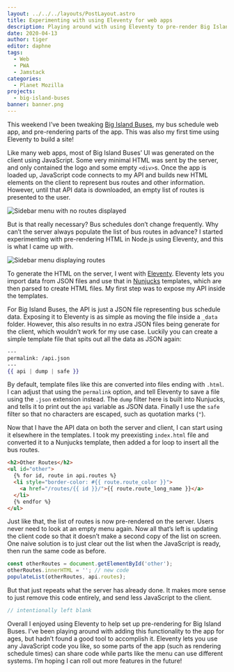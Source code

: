 ```yaml
---
layout: ../../../layouts/PostLayout.astro
title: Experimenting with using Eleventy for web apps
description: Playing around with using Eleventy to pre-render Big Island Buses
date: 2020-04-13
author: tiger
editor: daphne
tags:
  - Web
  - PWA
  - Jamstack
categories:
  - Planet Mozilla
projects:
  - big-island-buses
banner: banner.png
---
```



This weekend I’ve been tweaking [Big Island Buses](/projects/big-island-buses/), my bus schedule web app, and pre-rendering parts of the app. This was also my first time using Eleventy to build a site!

<GitHub repo="NotWoods/big-island-buses" />

Like many web apps, most of Big Island Buses’ UI was generated on the client using JavaScript. Some very minimal HTML was sent by the server, and only contained the logo and some empty `<div>`s. Once the app is loaded up, JavaScript code connects to my API and builds new HTML elements on the client to represent bus routes and other information. However, until that API data is downloaded, an empty list of routes is presented to the user.

![Sidebar menu with no routes displayed](empty_menu.png)

But is that really necessary? Bus schedules don’t change frequently. Why can’t the server always populate the list of bus routes in advance? I started experimenting with pre-rendering HTML in Node.js using Eleventy, and this is what I came up with.

![Sidebar menu displaying routes](populated_menu.png)

To generate the HTML on the server, I went with [Eleventy](https://www.11ty.dev/). Eleventy lets you import data from JSON files and use that in [Nunjucks](https://mozilla.github.io/nunjucks/) templates, which are then parsed to create HTML files. My first step was to expose my API inside the templates.

For Big Island Buses, the API is just a JSON file representing bus schedule data. Exposing it to Eleventy is as simple as moving the file inside a `_data` folder. However, this also results in no extra JSON files being generate for the client, which wouldn’t work for my use case. Luckily you can create a simple template file that spits out all the data as JSON again:

```handlebars
---
permalink: /api.json
---
{{ api | dump | safe }}
```

By default, template files like this are converted into files ending with `.html`. I can adjust that using the `permalink` option, and tell Eleventy to save a file using the `.json` extension instead. The `dump` filter here is built into Nunjucks, and tells it to print out the `api` variable as JSON data. Finally I use the `safe` filter so that no characters are escaped, such as quotation marks (`"`).

Now that I have the API data on both the server and client, I can start using it elsewhere in the templates. I took my preexisting `index.html` file and converted it to a Nunjucks template, then added a for loop to insert all the bus routes.

```html
<h2>Other Routes</h2>
<ul id="other">
  {% for id, route in api.routes %}
  <li style="border-color: #{{ route.route_color }}">
    <a href="/routes/{{ id }}/">{{ route.route_long_name }}</a>
  </li>
  {% endfor %}
</ul>
```

Just like that, the list of routes is now pre-rendered on the server. Users never need to look at an empty menu again. Now all that’s left is updating the client code so that it doesn’t make a second copy of the list on screen. One naive solution is to just clear out the list when the JavaScript is ready, then run the same code as before.

```js {hl_lines=[2]}
const otherRoutes = document.getElementById('other');
otherRoutes.innerHTML = ''; // new code
populateList(otherRoutes, api.routes);
```

But that just repeats what the server has already done. It makes more sense to just remove this code entirely, and send less JavaScript to the client.

```js
// intentionally left blank
```

Overall I enjoyed using Eleventy to help set up pre-rendering for Big Island Buses. I’ve been playing around with adding this functionality to the app for ages, but hadn’t found a good tool to accomplish it. Eleventy lets you use any JavaScript code you like, so some parts of the app (such as rendering schedule times) can share code while parts like the menu can use different systems. I’m hoping I can roll out more features in the future!

